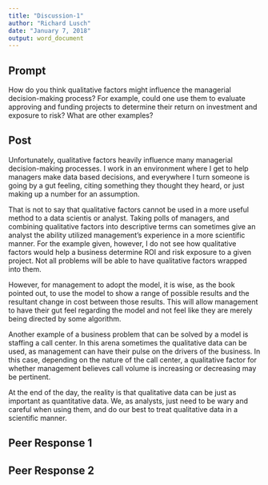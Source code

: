 ```yaml
---
title: "Discussion-1"
author: "Richard Lusch"
date: "January 7, 2018"
output: word_document
---
```


## Prompt

How do you think qualitative factors might influence the managerial decision-making process? For example, could one use them to evaluate approving and funding projects to determine their return on investment and exposure to risk? What are other examples?

##  Post

Unfortunately, qualitative factors heavily influence many managerial decision-making processes.  I work in an environment where I get to help managers make data based decisions, and everywhere I turn someone is going by a gut feeling, citing something they thought they heard, or just making up a number for an assumption.

That is not to say that qualitative factors cannot be used in a more useful method to a data scientis or analyst. Taking polls of managers, and combining qualitative factors into descriptive terms can sometimes give an analyst the ability utilized management's experience in a more scientific manner.  For the example given, however, I do not see how qualitative factors would help a business determine ROI and risk exposure to a given project.  Not all problems will be able to have qualitative factors wrapped into them.

However, for management to adopt the model, it is wise, as the book pointed out, to use the model to show a range of possible results and the resultant change in cost between those results.  This will allow management to have their gut feel regarding the model and not feel like they are merely being directed by some algorithm.

Another example of a business problem that can be solved by a model is staffing a call center.  In this arena sometimes the qualitative data can be used, as management can have their pulse on the drivers of the business.  In this case, depending on the nature of the call center, a qualitative factor for whether management believes call volume is increasing or decreasing may be pertinent.

At the end of the day, the reality is that qualitative data can be just as important as quantitative data.  We, as analysts, just need to be wary and careful when using them, and do our best to treat qualitative data in a scientific manner.

## Peer Response 1


## Peer Response 2


